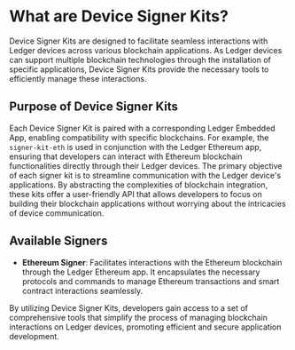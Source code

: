 
# What are Device Signer Kits?

Device Signer Kits are designed to facilitate seamless interactions with Ledger devices across various blockchain applications. As Ledger devices can support multiple blockchain technologies through the installation of specific applications, Device Signer Kits provide the necessary tools to efficiently manage these interactions.

## Purpose of Device Signer Kits

Each Device Signer Kit is paired with a corresponding Ledger Embedded App, enabling compatibility with specific blockchains. For example, the `signer-kit-eth` is used in conjunction with the Ledger Ethereum app, ensuring that developers can interact with Ethereum blockchain functionalities directly through their Ledger devices.
The primary objective of each signer kit is to streamline communication with the Ledger device's applications. By abstracting the complexities of blockchain integration, these kits offer a user-friendly API that allows developers to focus on building their blockchain applications without worrying about the intricacies of device communication.

## Available Signers

- **Ethereum Signer**: Facilitates interactions with the Ethereum blockchain through the Ledger Ethereum app. It encapsulates the necessary protocols and commands to manage Ethereum transactions and smart contract interactions seamlessly.



By utilizing Device Signer Kits, developers gain access to a set of comprehensive tools that simplify the process of managing blockchain interactions on Ledger devices, promoting efficient and secure application development.

